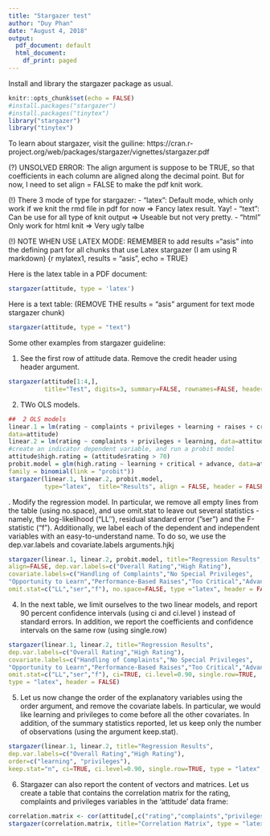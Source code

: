 ```yaml
---
title: "Stargazer test"
author: "Duy Phan"
date: "August 4, 2018"
output:
  pdf_document: default
  html_document:
    df_print: paged
---
```

Install and library the stargazer package as usual.

```r
knitr::opts_chunk$set(echo = FALSE)
#install.packages("stargazer")
#install.packages("tinytex")
library("stargazer")
library("tinytex")
```

To learn about stargazer, visit the guiline: https://cran.r-project.org/web/packages/stargazer/vignettes/stargazer.pdf

(?) UNSOLVED ERROR: The align argument is suppose to be TRUE, so that coefficients in each column are aligned along the decimal
point. But for now, I need to set align = FALSE to make the pdf knit work. 

(!) There 3 mode of type for stargazer:
- "latex": Default mode, which only work if we knit the rmd file in pdf for now => Fancy latex result. Yay!
- "text": Can be use for all type of knit output => Useable but not very pretty.
- "html" Only work for html knit => Very ugly talbe

(!) NOTE WHEN USE LATEX MODE: 
REMEMBER to add results ="asis" into the defining part for all chunks that use Latex stargazer (I am using R markdown)
{r mylatex1, results = "asis", echo = TRUE}

Here is the latex table in a PDF document:

```r
stargazer(attitude, type = 'latex')
```

Here is a text table:
(REMOVE THE results = "asis" argument for text mode stargazer chunk)

```r
stargazer(attitude, type = "text")
```

Some other examples from stargazer guideline:

1. See the first row of attitude data. Remove the credit header using header argument.
```r
stargazer(attitude[1:4,],
          title="Test", digits=3, summary=FALSE, rownames=FALSE, header = FALSE, type = "latex")
```
2. TWo OLS models.
```r
##  2 OLS models
linear.1 = lm(rating ~ complaints + privileges + learning + raises + critical,
data=attitude)
linear.2 = lm(rating ~ complaints + privileges + learning, data=attitude)
#create an indicator dependent variable, and run a probit model
attitude$high.rating = (attitude$rating > 70)
probit.model = glm(high.rating ~ learning + critical + advance, data=attitude,
family = binomial(link = "probit"))
stargazer(linear.1, linear.2, probit.model, 
          type="latex",  title="Results", align = FALSE, header = FALSE)
```
\pagebreak
3. Modify the regression model. In particular, we remove all empty lines from the table (using no.space), and use omit.stat to leave out several statistics - namely, the log-likelihood ("LL''), residual standard error ("ser") and the F-statistic ("f").  Additionally, we label each of the dependent and independent variables with an easy-to-understand name.  To do so, we use the dep.var.labels and covariate.labels arguments.hjkj

```r
stargazer(linear.1, linear.2, probit.model, title="Regression Results",
align=FALSE, dep.var.labels=c("Overall Rating","High Rating"),
covariate.labels=c("Handling of Complaints","No Special Privileges",
"Opportunity to Learn","Performance-Based Raises","Too Critical","Advancement"),
omit.stat=c("LL","ser","f"), no.space=FALSE, type ="latex", header = FALSE)
```

4. In the next table, we limit ourselves to the two linear models, and report 90 percent confidence intervals (using ci and ci.level )  instead  of  standard  errors.   In  addition,  we  report  the  coefficients  and confidence intervals on the same row (using single.row)
```r
stargazer(linear.1, linear.2, title="Regression Results",
dep.var.labels=c("Overall Rating","High Rating"),
covariate.labels=c("Handling of Complaints","No Special Privileges",
"Opportunity to Learn","Performance-Based Raises","Too Critical","Advancement"),
omit.stat=c("LL","ser","f"), ci=TRUE, ci.level=0.90, single.row=TRUE, 
type = "latex", header = FALSE)
```

5. Let us now change the order of the explanatory variables using the order argument, and remove the  covariate  labels.   In  particular,  we  would  like learning and privileges to  come  before  all  the other covariates.  In addition, of the summary statistics reported, let us keep only the number of observations  (using  the  argument keep.stat).
```r
stargazer(linear.1, linear.2, title="Regression Results",
dep.var.labels=c("Overall Rating","High Rating"),
order=c("learning", "privileges"),
keep.stat="n", ci=TRUE, ci.level=0.90, single.row=TRUE, type = "latex", header = FALSE)
```

6. Stargazer can also report the content of vectors and matrices.  Let us create a table that contains the correlation matrix for the rating, complaints and privileges variables in the 'attitude' data frame:
```r
correlation.matrix <- cor(attitude[,c("rating","complaints","privileges")])
stargazer(correlation.matrix, title="Correlation Matrix", type = "latex", header = FALSE)
```